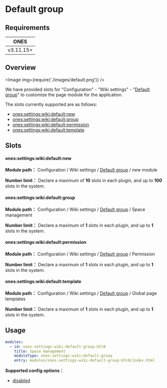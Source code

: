 
# Default group

## Requirements

|   ONES    |
| :-------: |
| v3.11.15+ |

## Overview

<Image img={require('./images/default.png')} />

We have provided slots for "Configuration" - "Wiki settings" - "[Default group](../../index.mdx#slot-hierarchy)" to customize the page module for the application.

The slots currently supported are as follows:

- [ones:settings:wiki:default:new](#onessettingswikidefaultnew)
- [ones:settings:wiki:default:group](#onessettingswikidefaultgroup)
- [ones:settings:wiki:default:permission](#onessettingswikidefaultpermission)
- [ones:settings:wiki:default:template](#onessettingswikidefaulttemplate)

## Slots

#### ones:settings:wiki:default:new

**Module path：** Configuration / Wiki settings / [Default group](../../index.mdx#slot-hierarchy) / new module

**Number limit：** Declare a maximum of **10** slots in each plugin, and up to **100** slots in the system.

#### ones:settings:wiki:default:group

**Module path：** Configuration / Wiki settings / [Default group](../../index.mdx#slot-hierarchy) / Space management

**Number limit：** Declare a maximum of **1** slots in each plugin, and up to **1** slots in the system.

#### ones:settings:wiki:default:permission

**Module path：** Configuration / Wiki settings / [Default group](../../index.mdx#slot-hierarchy) / Permission

**Number limit：** Declare a maximum of **1** slots in each plugin, and up to **1** slots in the system.

#### ones:settings:wiki:default:template

**Module path：** Configuration / Wiki settings / [Default group](../../index.mdx#slot-hierarchy) / Global page templates

**Number limit：** Declare a maximum of **1** slots in each plugin, and up to **1** slots in the system.

## Usage

```yaml
modules:
  - id: ones-settings-wiki-default-group-GYc0
    title: Space management
    moduleType: ones:settings:wiki:default:group
    entry: modules/ones-settings-wiki-default-group-GYc0/index.html
```

**Supported config options：**

- [disabled](../../../../../../reference/config/plugin.yaml#disabled)
